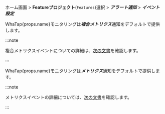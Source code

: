 ホーム画面 > **Featureプロジェクト**(<code class='Features'>Features</code>)選択 > ***アラート通知*** > ***イベント設定***

<InDoc pages="kafka-introduction">

WhaTap<UI>{props.name}</UI>モニタリングは***複合メトリクス***通知をデフォルトで提供します。 

:::note 

複合メトリクスイベントについての詳細は、[次の文書](https://docs.whatap.io/server/metric-warning-notice#composite-metrics-event)を確認します。 

:::

</InDoc>

<InDoc pages="aerospike-introduction">

WhaTap<UI>{props.name}</UI>モニタリングは***メトリクス***通知をデフォルトで提供します。 

:::note 

メトリクスイベントの詳細については、[次の文書](https://docs.whatap.io/server/metric-warning-notice)を確認します。 

:::

</InDoc>
